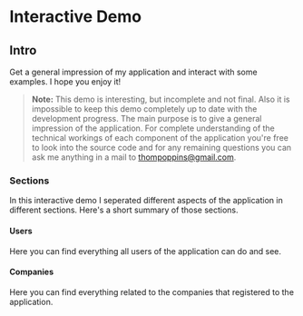 
# Interactive Demo

## Intro

Get a general impression of my application and interact with some examples. I hope you enjoy it!

> **Note:** This demo is interesting, but incomplete and not final. Also it is impossible to keep this demo completely up to date with the development progress. The main purpose is to give a general impression of the application. For complete understanding of the technical workings of each component of the application you're free to look into the source code and for any remaining questions you can ask me anything in a mail to [thompoppins@gmail.com](mailto:thompoppins@gmail.com).

### Sections

In this interactive demo I seperated different aspects of the application in different sections. Here's a short summary of those sections.

#### Users

Here you can find everything all users of the application can do and see.

#### Companies

Here you can find everything related to the companies that registered to the application.
